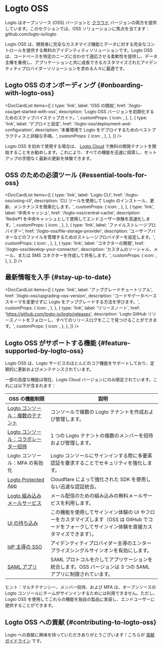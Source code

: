 
# Logto OSS

Logto はオープンソース (OSS) バージョンと [クラウド](/logto-cloud) バージョンの両方を提供しています。このセクションでは、OSS ソリューションに焦点を当てます：<Url type="inline" href="https://github.com/logto-io/logto">github.com/logto-io/logto</Url>

Logto OSS は、開発者に完全なカスタマイズ機能とデータに対する完全なコントロールを提供する無料のアイデンティティソリューションです。Logto OSS は、コードベースを特定のニーズに合わせて適応させる柔軟性を提供し、データ主権を重視し、アプリケーションと共に成長できるカスタマイズされたアイデンティティプロバイダーソリューションを求める人々に最適です。

## Logto OSS のオンボーディング \{#onboarding-with-logto-oss}

<DocCardList
  items={[
    {
      type: 'link',
      label: 'OSS の開始',
      href: '/logto-oss/get-started-with-oss',
      description: 'Logto OSS バージョンを初期化するためのステップバイステップガイド。',
      customProps: {
        icon: <RocketIcon />,
      },
    },
    {
      type: 'link',
      label: 'デプロイと設定',
      href: '/logto-oss/deployment-and-configuration',
      description:
        '本番環境で Logto をデプロイするためのベストプラクティスと詳細な手順。',
      customProps: {
        icon: <GearIcon />,
      },
    },
  ]}
/>

<Admonition type="tip" title="クイックスタートが必要ですか？">

Logto OSS を初めて使用する場合は、 [Logto Cloud](https://cloud.logto.io) で無料の開発テナントを開始することをお勧めします。これにより、すべての機能を迅速に探索し、セットアップの手間なく最新の更新を体験できます。

</Admonition>

## OSS のための必須ツール \{#essential-tools-for-oss}

<DocCardList
  items={[
    {
      type: 'link',
      label: 'Logto CLI',
      href: '/logto-oss/using-cli',
      description: 'CLI ツールを使用して Logto のインストール、更新、メンテナンスを簡素化します。',
      customProps: {
        icon: <CliIcon />,
      },
    },
    {
      type: 'link',
      label: '中央キャッシュ',
      href: '/logto-oss/central-cache',
      description: 'Redis®1 を中央キャッシュとして使用してエンドユーザー体験を高速化します。',
      customProps: {
        icon: <CentralCacheIcon />,
      },
    },
    {
      type: 'link',
      label: 'ファイルストレージプロバイダー',
      href: '/logto-oss/file-storage-provider',
      description: 'ユーザーアバターなどのファイルを管理するためのストレージプロバイダーを設定します。',
      customProps: {
        icon: <FileStorageIcon />,
      },
    },
    {
      type: 'link',
      label: 'コネクターの開発',
      href: '/logto-oss/develop-your-connector',
      description: 'カスタムのソーシャル、メール、または SMS コネクターを作成して共有します。',
      customProps: {
        icon: <ConnectorsIcon />,
      },
    },
  ]}
/>
## 最新情報を入手 \{#stay-up-to-date}

<DocCardList
  items={[
    {
      type: 'link',
      label: 'アップグレードチュートリアル',
      href: '/logto-oss/upgrading-oss-version',
      description: 'コードやデータベーススキーマを変更せずに Logto をアップグレードする方法を学びます。',
      customProps: {
        icon: <UpdateIcon />,
      },
    },
    {
      type: 'link',
      label: 'リリースノート',
      href: 'https://github.com/logto-io/logto/releases',
      description:
        'Logto GitHub リリースノートをフォローし、すべてのリリースログをここで見つけることができます。',
      customProps: {
        icon: <DocumentIcon />,
      },
    },
  ]}
/>

## Logto OSS がサポートする機能 \{#feature-supported-by-logto-oss}

Logto OSS は、Logto サービスのほとんどのコア機能をサポートしており、定期的に更新およびメンテナンスされています。

一部の高度な機能は現在、Logto Cloud バージョンにのみ限定されています。これには以下が含まれます：

| OSS の機能制限                                                          | 説明                                                                                                                                        |
| ----------------------------------------------------------------------------------- | -------------------------------------------------------------------------------------------------------------------------------------------------- |
| [Logto コンソール：複数のテナント](/logto-cloud/tenant-settings)                     | コンソールで複数の Logto テナントを作成および管理します。                                                                                             |
| [Logto コンソール：コラボレーター招待](/logto-cloud/tenant-member-management)     | 1 つの Logto テナントの複数のメンバーを招待および管理します。                                                                                            |
| Logto コンソール：MFA の有効化                                                           | Logto コンソールにサインインする際に多要素認証を要求することでセキュリティを強化します。                                                    |
| [Logto Protected App](/integrate-logto/protected-app)                               | Cloudflare によって強化された SDK を使用しない迅速な認証統合。                                                                                |
| [Logto 組み込みメールサービス](/connectors/email-connectors/built-in-email-service) | メール配信のための組み込みの無料メールサービスを利用します。                                                                                    |
| [UI の持ち込み](/customization/bring-your-ui)                                       | この機能を使用してサインイン体験の UI やフローをカスタマイズします（OSS は GitHub でコードをフォークしてサインイン体験を直接カスタマイズできます）。 |
| [IdP 主導の SSO](/end-user-flows/enterprise-sso/idp-initiated-sso)               | アイデンティティプロバイダー主導のエンタープライズシングルサインオンを有効にします。                                                                                      |
| [SAML アプリ](/integrate-logto/saml-app)                                              | SAML プロトコルを介してアプリケーションを統合します。OSS バージョンは 3 つの SAML アプリに制限されています。                                                               |

ヒント：マルチテナンシー、メンバー招待、および MFA は、オープンソースの Logto コンソールにチームがサインインするためには利用できません。ただし、Logto OSS を使用してこれらの機能を独自の製品に実装し、エンドユーザーに提供することができます。

## Logto OSS への貢献 \{#contributing-to-logto-oss}

Logto への貢献に興味を持っていただきありがとうございます！こちらが [貢献ガイドライン](/logto-oss/contribution) です。